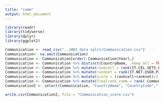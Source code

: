 ```yaml
---
title: "comm"
output: html_document
---
```

```r
library(readr)
library(tidyverse)
library(dplyr)
library(ggplot2)
```

```r
Communication <- read_csv("../WDI data split/Communication.csv")
Communication<- na.omit(Communication)
Communication <- Communication[order(-Communication$Year),]
Communication <- Communication %>% distinct(CountryName, .keep_all = TRUE)
Communication <- Communication %>% mutate(rankcell = rank(IT.CEL.SETS.P2)) 
Communication <- Communication %>% mutate(ranknet = rank(IT.NET.USER.P2))
Communication <- Communication %>% mutate(score = (rankcell+ranknet)/2)
Communication <- Communication %>% mutate(finalrank_comm = rank(-Communication$score))
Communication2 <- select(Communication, "CountryName", "CountryCode","finalrank_comm" )

write.csv(Communication2, file = "Communication_score.csv")
```


